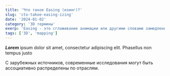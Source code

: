 ```yaml
---
title: 'Что такое Easing (изинг)?'
slug: 'cto-takoe-easing-izing'
date: '2024-01-02'
category: '3D термины'
exerp: 'Easing - это сглаживание анимации или другими словами замедление или ускорение'
tags: ['3D', 'mapping']
---
```


***Lorem*** ipsum dolor sit amet, consectetur adipiscing elit. Phasellus non tempus justo

<CustomImage alt="Unsplash Image" src="https://images.unsplash.com/photo-1701525124840-b5dc3127d2c1?crop=entropy&cs=tinysrgb&fit=max&fm=jpg&ixid=MnwxfDB8MXxyYW5kb218MHx8fHx8fHx8MTcwNDU3ODE5OA&ixlib=rb-4.0.3&q=80&utm_campaign=api-credit&utm_medium=referral&utm_source=unsplash_source&w=1080" />

C зарубежных источников, современные исследования могут быть ассоциативно распределены по отраслям.